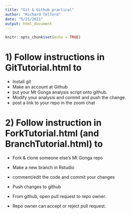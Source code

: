 ```yaml
---
title: "Git & Github practical"
author: "Richard Telford"
date: "5/21/2021"
output: html_document
---
```


```r
knitr::opts_chunk$set(echo = TRUE)
```



# 1) Follow instructions in GitTutorial.html to

- Install git
- Make an account at Github
- put your Mt Gonga analysis script onto github. 
- Modify your analysis and commit and push the change.
- post a link to your repo in the zoom chat

# 2) Follow instruction in ForkTutorial.html (and BranchTutorial.html) to

- Fork & clone someone else's Mt Gonga repo
- Make a new branch in Rstudio
- comment/edit the code and commit your changes
- Push changes to github
- From github, open pull request to repo owner.

- Repo owner can accept or reject pull request.

